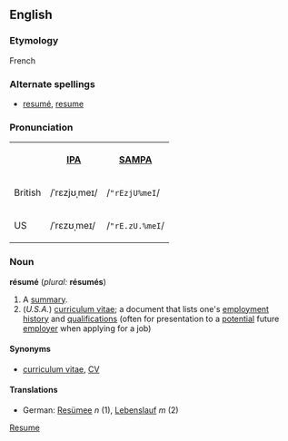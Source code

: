 ==English==
=== Etymology ===
French

===Alternate spellings===
*[[resumé]], [[resume]]

=== Pronunciation ===

<table>
<tr><th> <th>[[w:IPA|IPA]]<th>[[Pronunciation guide|SAMPA]]</tr>
<tr><td>British</td><td>/ˈrɛzjʊˌmeɪ/</td> <td>/<tt>"rEzjU%meI</tt>/</td></tr>
<tr><td>US</td> <td>/ˈrɛzʊˌmeɪ/</td> <td>/<tt>"rE.zU.%meI</tt>/</td></tr>
</table>

=== Noun ===
'''résumé''' (''plural:'' '''résumés''')

# A [[summary]].
#(''U.S.A.'') [[curriculum vitae]]; a document that lists one's [[employment]] [[history]] and [[qualification]]s (often for presentation to a [[potential]] future [[employer]] when applying for a job)

====Synonyms====
*[[curriculum vitae]], [[CV]]<!-- maybe also c.v. or C.V. -->
====Translations====
*German: [[Resümee]] ''n'' (1), [[Lebenslauf]] ''m'' (2)

[[Category:English words spelled with diacritics or ligatures|Resume]]